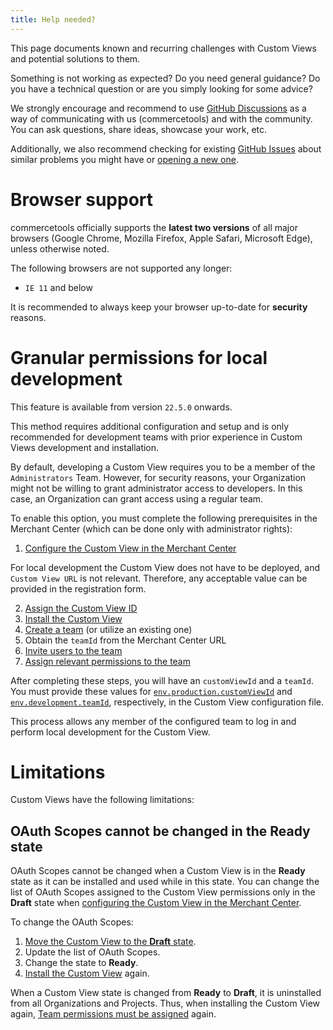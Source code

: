 ```yaml
---
title: Help needed?
---
```


<Subtitle>

This page documents known and recurring challenges with Custom Views and potential solutions to them.

</Subtitle>

<Info>

Something is not working as expected? Do you need general guidance? Do you have a technical question or are you simply looking for some advice?

We strongly encourage and recommend to use [GitHub Discussions](https://github.com/commercetools/merchant-center-application-kit/discussions) as a way of communicating with us (commercetools) and with the community. You can ask questions, share ideas, showcase your work, etc.

Additionally, we also recommend checking for existing [GitHub Issues](https://github.com/commercetools/merchant-center-application-kit/issues) about similar problems you might have or [opening a new one](https://github.com/commercetools/merchant-center-application-kit/issues/new/choose).

</Info>

# Browser support

commercetools officially supports the **latest two versions** of all major browsers (Google Chrome, Mozilla Firefox, Apple Safari, Microsoft Edge), unless otherwise noted.

The following browsers are not supported any longer:

- `IE 11` and below

<Warning>

It is recommended to always keep your browser up-to-date for **security** reasons.

</Warning>

# Granular permissions for local development

<Info>

This feature is available from version `22.5.0` onwards.

This method requires additional configuration and setup and is only recommended for development teams with prior experience in Custom Views development and installation.

</Info>

By default, developing a Custom View requires you to be a member of the `Administrators` Team. However, for security reasons, your Organization might not be willing to grant administrator access to developers. In this case, an Organization can grant access using a regular team.

To enable this option, you must complete the following prerequisites in the Merchant Center (which can be done only with administrator rights):

1. [Configure the Custom View in the Merchant Center](https://docs.commercetools.com/merchant-center/managing-custom-views#configuring-custom-views)

<Info>

For local development the Custom View does not have to be deployed, and `Custom View URL` is not relevant. Therefore, any acceptable value can be provided in the registration form.

</Info>

2. [Assign the Custom View ID](https://docs.commercetools.com/merchant-center/managing-custom-views#assigning-the-custom-view-id)
3. [Install the Custom View](https://docs.commercetools.com/merchant-center/managing-custom-views#installing-a-custom-view)
4. [Create a team](https://docs.commercetools.com/merchant-center/teams#create-a-team) (or utilize an existing one)
5. Obtain the `teamId` from the Merchant Center URL
6. [Invite users to the team](https://docs.commercetools.com/merchant-center/teams#invite-users-to-a-team)
7. [Assign relevant permissions to the team](https://docs.commercetools.com/merchant-center/managing-custom-applications#assigning-team-permissions)

After completing these steps, you will have an `customViewId` and a `teamId`. You must provide these values for [`env.production.customViewId`](/api-reference/custom-view-config#envproductioncustomviewid) and [`env.development.teamId`](/api-reference/application-config#envdevelopmentteamid), respectively, in the Custom View configuration file.

This process allows any member of the configured team to log in and perform local development for the Custom View.

# Limitations

Custom Views have the following limitations:

## OAuth Scopes cannot be changed in the Ready state

OAuth Scopes cannot be changed when a Custom View is in the **Ready** state as it can be installed and used while in this state. You can change the list of OAuth Scopes assigned to the Custom View permissions only in the **Draft** state when [configuring the Custom View in the Merchant Center](https://docs.commercetools.com/merchant-center/managing-custom-applications#configuring-custom-applications).

To change the OAuth Scopes:

1. [Move the Custom View to the **Draft** state](https://docs.commercetools.com/merchant-center/managing-custom-applications#moving-the-custom-applications-to-the-draft-state).
2. Update the list of OAuth Scopes.
3. Change the state to **Ready**.
4. [Install the Custom View](https://docs.commercetools.com/merchant-center/managing-custom-applications#installing-a-custom-application) again.

<Info>

When a Custom View state is changed from **Ready** to **Draft**, it is uninstalled from all Organizations and Projects. Thus, when installing the Custom View again, [Team permissions must be assigned](https://docs.commercetools.com/merchant-center/managing-custom-applications#assigning-team-permissions)  again.

</Info>
